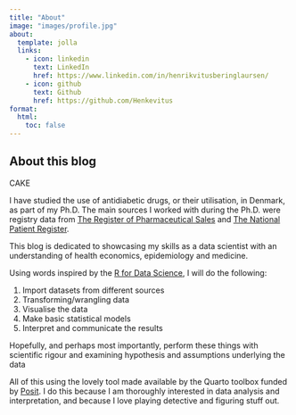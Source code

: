 ```yaml
---
title: "About"
image: "images/profile.jpg"
about:
  template: jolla
  links:
    - icon: linkedin
      text: LinkedIn
      href: https://www.linkedin.com/in/henrikvitusberinglaursen/
    - icon: github
      text: Github
      href: https://github.com/Henkevitus
format:
  html:
    toc: false
---
```


## About this blog

CAKE

I have studied the use of antidiabetic drugs, or their utilisation, in Denmark, as part of my Ph.D. The main sources I worked with during the Ph.D. were registry data from [The Register of Pharmaceutical Sales](https://english.sundhedsdatastyrelsen.dk/health-data-and-registers/national-health-registers#) and [The National Patient Register](https://english.sundhedsdatastyrelsen.dk/health-data-and-registers/national-health-registers#).

This blog is dedicated to showcasing my skills as a data scientist with an understanding of health economics, epidemiology and medicine.

Using words inspired by the [R for Data Science](https://r4ds.hadley.nz/whole-game), I will do the following:

1.  Import datasets from different sources
2.  Transforming/wrangling data
3.  Visualise the data
4.  Make basic statistical models
5.  Interpret and communicate the results

Hopefully, and perhaps most importantly, perform these things with scientific rigour and examining hypothesis and assumptions underlying the data

All of this using the lovely tool made available by the Quarto toolbox funded by [Posit](https://quarto.org/about.html). I do this because I am thoroughly interested in data analysis and interpretation, and because I love playing detective and figuring stuff out.



